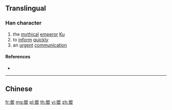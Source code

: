 {{also|嚳}}
==Translingual==

===Han character===
{{Han char|rn=30|rad=口|as=09|sn=12|four=|canj=FBHGR}}

# the [[mythical]] [[emperor]] [[w:Emperor Ku|Ku]]
# to [[inform]] [[quickly]]
# an [[urgent]] [[communication]]

====References====
* {{Han ref|kx=0201.121|hdz=10662.010|uh=55BE|ud=21950}}

----

==Chinese==
{{zh-see|嚳}}

[[fr:喾]]
[[mg:喾]]
[[pl:喾]]
[[th:喾]]
[[vi:喾]]
[[zh:喾]]
